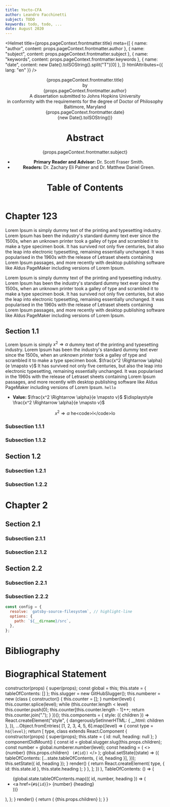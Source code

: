 ```yaml
---
title: Yocto-CFA
author: Leandro Facchinetti
subject: TODO
keywords: todo, todo, ...
date: August 2020
---
```


<Helmet
  title={props.pageContext.frontmatter.title}
  meta={[
    { name: "author", content: props.pageContext.frontmatter.author },
    { name: "subject", content: props.pageContext.frontmatter.subject },
    { name: "keywords", content: props.pageContext.frontmatter.keywords },
    { name: "date", content: new Date().toISOString().split("T")[0] },
  ]}
  htmlAttributes={{ lang: "en" }}
/>

<header>
<div className="title-page">
<div className="title">{props.pageContext.frontmatter.title}</div>
<div className="author">by<br />{props.pageContext.frontmatter.author}</div>
<div className="statement">A dissertation submitted to Johns Hopkins University<br />in conformity with the requirements for the degree of Doctor of Philosophy</div>
<div className="publishing-location">Baltimore, Maryland<br />{props.pageContext.frontmatter.date}</div>
<div className="timestamp draft">{new Date().toISOString()}</div>
</div>

# Abstract

<p>{props.pageContext.frontmatter.subject}</p>

- **Primary Reader and Advisor:** Dr. Scott Fraser Smith.
- **Readers:** Dr. Zachary Eli Palmer and Dr. Matthew Daniel Green.

# Table of Contents

<TableOfContents />

</header>

<main>

# Chapter 123

Lorem Ipsum is simply dummy text of the printing and typesetting industry. Lorem Ipsum has been the industry's standard dummy text ever since the 1500s, [](#section-11) when [](#undefined) an unknown printer took a galley of type and scrambled it to make a type specimen book. It has survived not only five centuries, but also the leap into electronic typesetting, remaining essentially unchanged. It was popularised in the 1960s with the release of Letraset sheets containing Lorem Ipsum passages, and more recently with desktop publishing software like Aldus PageMaker including versions of Lorem Ipsum.

Lorem Ipsum is simply dummy text of the printing and typesetting industry. Lorem Ipsum has been the industry's standard dummy text ever since the 1500s, [](#section-11) when [](#undefined) an unknown printer took a galley of type and scrambled it to make a type specimen book. It has survived not only five centuries, but also the leap into electronic typesetting, remaining essentially unchanged. It was popularised in the 1960s with the release of Letraset sheets containing Lorem Ipsum passages, and more recently with desktop publishing software like Aldus PageMaker including versions of Lorem Ipsum.

## Section 1.1

Lorem Ipsum is simply $x^2 \Rightarrow \alpha$ dummy text of the printing and typesetting industry. Lorem Ipsum has been the industry's standard dummy text ever since the 1500s, when an unknown printer took a galley of type and scrambled it to make a type specimen book. $\frac{x^2 \Rightarrow \alpha}{e \mapsto v}$ It has survived not only five centuries, but also the leap into electronic typesetting, remaining essentially unchanged. It was popularised in the 1960s with the release of Letraset sheets containing Lorem Ipsum passages, and more recently with desktop publishing software like Aldus PageMaker including versions of Lorem Ipsum. `hello`

- **Value:** $\frac{x^2 \Rightarrow \alpha}{e \mapsto v}$ $\displaystyle \frac{x^2 \Rightarrow \alpha}{e \mapsto v}$

$$
x^2 \Rightarrow \alpha \text{   he<code>l</code>lo}
$$

### Subsection 1.1.1

### Subsection 1.1.2

## Section 1.2

### Subsection 1.2.1

### Subsection 1.2.2

# Chapter 2

## Section 2.1

### Subsection 2.1.1

### Subsection 2.1.2

## Section 2.2

### Subsection 2.2.1

### Subsection 2.2.2

```js
const config = {
  resolve: `gatsby-source-filesystem`, // highlight-line
  options: {
    path: `${__dirname}/src`,
  },
};
```

</main>

<footer>

# Bibliography

# Biographical Statement

</footer>


  constructor(props) {
    super(props);
    const global = this;
    this.state = { tableOfContents: [] };
    this.slugger = new GitHubSlugger();
    this.numberer = new (class {
      constructor() {
        this.counter = [];
      }
      number(level) {
        this.counter.splice(level);
        while (this.counter.length < level) this.counter.push(0);
        this.counter[this.counter.length - 1]++;
        return this.counter.join(".");
      }
    })();
    this.components = {
      style: ({ children }) =>
        React.createElement("style", {
          dangerouslySetInnerHTML: { __html: children },
        }),
      ...Object.fromEntries(
        [1, 2, 3, 4, 5, 6].map((level) => {
          const type = `h${level}`;
          return [
            type,
            class extends React.Component {
              constructor(props) {
                super(props);
                this.state = { id: null, heading: null };
              }
              componentDidMount() {
                const id = global.slugger.slug(this.props.children);
                const number = global.numberer.number(level);
                const heading = (
                  <>
                    <span class="heading-number">{number} </span>
                    {this.props.children}
                    <code className="draft"> (#{id})</code>
                  </>
                );
                global.setState((state) => ({
                  tableOfContents: [...state.tableOfContents, { id, heading }],
                }));
                this.setState({ id, heading });
              }
              render() {
                return React.createElement(
                  type,
                  { id: this.state.id },
                  this.state.heading
                );
              }
            },
          ];
        })
      ),
      TableOfContents: () => (
        <ul className="table-of-contents">
          {global.state.tableOfContents.map(({ id, number, heading }) => (
            <li key={id}>
              <a href={`#${id}`}>
                <span class="heading-number">{number} </span>
                {heading}
              </a>
            </li>
          ))}
        </ul>
      ),
    };
  }
  render() {
    return (
      <MDXProvider components={this.components}>
        {this.props.children}
      </MDXProvider>
    );
  }
}

<style>{`
@import "../node_modules/typeface-pt-serif/index.css";
@import "../node_modules/typeface-pt-mono/index.css";
@import "../node_modules/katex/dist/katex.css";

@page {
  size: US-Letter;
  margin: 1in 1in 1in 1.5in;
  font: 10pt/1 "PT Serif", prince-no-fallback;
  @bottom {
    content: counter(page);
  }
}

body {
  font: 12pt/2 "PT Serif", prince-no-fallback;
  text-align: justify;
  hyphens: auto;
}

a {
  text-decoration: none;
  color: black;
}

code {
  font-family: "PT Mono", prince-no-fallback;
}

p + p {
  margin-top: -1.12em;
  text-indent: 2em;
}

h1,
h2,
h3 {
  line-height: 1.3;
}

h1 {
  break-before: page;
}

h2,
h3 {
  margin-top: 2em;
}

.heading-number {
  margin-right: 0.5em;
}

pre {
  font-size: 10pt;
  line-height: 1.2;
  white-space: pre-wrap;
}

.grvsc-line {
  display: block;
}

.grvsc-line-highlighted {
  background-color: #e0ffff;
}

.draft {
${
  process.env.NODE_ENV === "development"
    ? `
      font-size: 10pt;
      color: #bbb;
      font-weight: normal;
    `
    : `display: none;`
}
}

header { 
  page: header;
}

@page header {
  @bottom {
    content: counter(page, lower-roman);
  }
}

.title-page {
  page: title-page;
  line-height: 1.2;
  text-align: center;
}

@page title-page {
  @bottom {
    content: normal;
  }
}

.title-page .title {
  margin-top: 1.5in;
  text-transform: uppercase;
  font-weight: bold;
  letter-spacing: 2pt;
}

.title-page .author {
  margin-top: 1in;
}

.title-page .statement {
  margin-top: 1.5in;
}

.title-page .publishing-location {
  margin-top: 0.5in;
}

.title-page .timestamp {
  margin-top: 0.5in;
}

.table-of-contents {
  list-style-type: none;
  margin: 0;
}

.table-of-contents a::after {
  content: leader(".  ") target-counter(attr(href), page);
}

.table-of-contents a[data-section="header"]::after {
  content: leader(".  ") target-counter(attr(href), page, lower-roman);
}

main {
  counter-reset: page 1;
}
`}</style>
